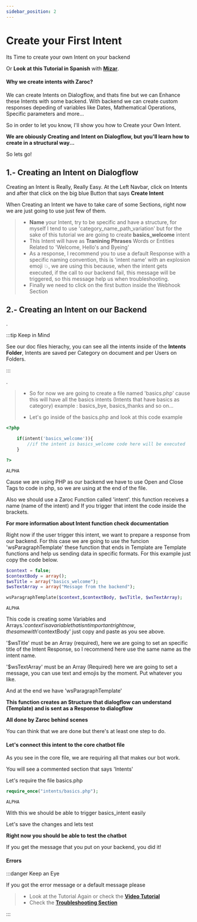 ```yaml
---
sidebar_position: 2
---
```


# Create your First Intent


Its Time to create your own Intent on your backend

Or **Look at this Tutorial in Spanish** with **[Mizar](https://www.youtube.com/watch?v=DgJc-w94BUQ&list=PLpVijIXbyeMMxCgN7gMRpu-WNlXXb9Xv7&index=3)**.

#### Why we create intents with Zaroc?

We can create Intents on Dialogflow, and thats fine but we can Enhance these Intents with some backend. With backend we can create custom responses depeding of variables like Dates, Mathematical Operations, Specific parameters and more...

So in order to let you know, I'll show you how to Create your Own Intent.

**We are obiously Creating and Intent on Dialogflow, but you'll learn how to create in a structural way...**

So lets go!

## 1.- Creating an Intent on Dialogflow

Creating an Intent is Really, Really Easy. At the Left Navbar, click on Intents and after that click on the big blue Button that says **Create Intent**

When Creating an Intent we have to take care of some Sections, right now we are just going to use just few of them.

> - **Name** your Intent, try to be specific and have a structure, for myself I tend to use 'category_name_path_variation' but for the sake of this tutorial we are going to create **basics_welcome** intent
> - This Intent will have as **Tranining Phrases** Words or Entities Related to 'Welcome, Hello's and Byeing'
> - As a response, I recommend you to use a default Response with a specific naming convention, this is 'intent name' with an explosion emoji 💥, we are using this because, when the intent gets executed, if the call to our backend fail, this message will be triggered, so this message help us when troubleshooting.
> - Finally we need to click on the first button inside the Webhook Section

## 2.- Creating an Intent on our Backend

.

:::tip Keep in Mind

See our doc files hierachy, you can see all the intents inside of the **Intents Folder**, Intents are saved per Category on document and per Users on Folders.

:::

.

> - So for now we are going to create a file named 'basics.php' cause this will have all the basics intents (Intents that have basics as category) example : basics_bye, basics_thanks and so on...
>
> - Let's go inside of the basics.php and look at this code example

<Tabs>
<TabItem value="php" label="PHP">

```php
<?php

    if(intent('basics_welcome')){
        //if the intent is basics_welcome code here will be executed
    }

?>
```

</TabItem>
<TabItem value="nodejs" label="Node.js">

```nodejs
ALPHA
```

</TabItem>
</Tabs>

Cause we are using PHP as our backend we have to use Open and Close Tags to code in php, so we are using **<?php** at the begin and **?>** at the end of the file.

Also we should use a Zaroc Function called 'intent'.
this function receives a name (name of the intent) and If you trigger that intent the code inside the brackets.

**For more information about Intent function check documentation**

Right now if the user trigger this intent, we want to prepare a response from our backend. For this case we are going to use the funcion 'wsParagraphTemplate' these function that ends in Template are Template functions and help us sending data in specific formats. For this example just copy the code below.

<Tabs>
<TabItem value="php" label="PHP">

```php
$context = false;
$contextBody = array();
$wsTitle = array("basics_welcome");
$wsTextArray = array("Message from the backend");

wsParagraphTemplate($context,$contextBody, $wsTitle, $wsTextArray);
```

</TabItem>
<TabItem value="nodejs" label="Node.js">

```nodejs
ALPHA
```

</TabItem>
</Tabs>

This code is creating some Variables and Arrays.'$context' is a variable that isnt important right now, the same with '$contextBody' just copy and paste as you see above.

'$wsTitle' must be an Array (required), here we are going to set an specific title of the Intent Response, so I recommend here use the same name as the intent name.

'$wsTextArray' must be an Array (Required) here we are going to set a message, you can use text and emojis by the moment. Put whatever you like.

And at the end we have 'wsParagraphTemplate'

**This function creates an Structure that dialogflow can understand (Template) and is sent as a Response to dialogflow**

**All done by Zaroc behind scenes**

You can think that we are done but there's at least one step to do.

#### Let's connect this intent to the core chatbot file

As you see in the core file, we are requiring all that makes our bot work.

You will see a commented section that says 'Intents'

Let's require the file basics.php

<Tabs>
<TabItem value="php" label="PHP">

```php
require_once("intents/basics.php");
```

</TabItem>
<TabItem value="nodejs" label="Node.js">

```nodejs
ALPHA
```

</TabItem>
</Tabs>

With this we should be able to trigger basics_intent easily

Let's save the changes and lets test

**Right now you should be able to test the chatbot**

If you get the message that you put on your backend, you did it!

#### Errors

:::danger Keep an Eye

If you got the error message or a default message please

> - Look at the Tutorial Again or check the [**Video Tutorial**](https://google.com)
> - Check the [**Troubleshooting Section**](./../zaroc-advanced/troubleshooting)

:::
